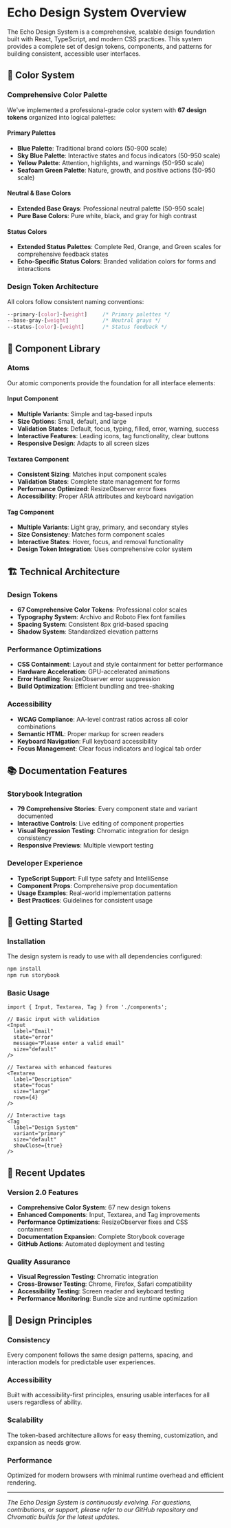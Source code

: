 
<Meta title="Design System/01. Overview" />

# Echo Design System Overview

The Echo Design System is a comprehensive, scalable design foundation built with React, TypeScript, and modern CSS practices. This system provides a complete set of design tokens, components, and patterns for building consistent, accessible user interfaces.

## 🎨 Color System

### Comprehensive Color Palette
We've implemented a professional-grade color system with **67 design tokens** organized into logical palettes:

#### Primary Palettes
- **Blue Palette**: Traditional brand colors (50-900 scale)
- **Sky Blue Palette**: Interactive states and focus indicators (50-950 scale)
- **Yellow Palette**: Attention, highlights, and warnings (50-950 scale)
- **Seafoam Green Palette**: Nature, growth, and positive actions (50-950 scale)

#### Neutral & Base Colors
- **Extended Base Grays**: Professional neutral palette (50-950 scale)
- **Pure Base Colors**: Pure white, black, and gray for high contrast

#### Status Colors
- **Extended Status Palettes**: Complete Red, Orange, and Green scales for comprehensive feedback states
- **Echo-Specific Status Colors**: Branded validation colors for forms and interactions

### Design Token Architecture
All colors follow consistent naming conventions:
```css
--primary-[color]-[weight]     /* Primary palettes */
--base-gray-[weight]           /* Neutral grays */
--status-[color]-[weight]      /* Status feedback */
```

## 🧩 Component Library

### Atoms
Our atomic components provide the foundation for all interface elements:

#### Input Component
- **Multiple Variants**: Simple and tag-based inputs
- **Size Options**: Small, default, and large
- **Validation States**: Default, focus, typing, filled, error, warning, success
- **Interactive Features**: Leading icons, tag functionality, clear buttons
- **Responsive Design**: Adapts to all screen sizes

#### Textarea Component
- **Consistent Sizing**: Matches input component scales
- **Validation States**: Complete state management for forms
- **Performance Optimized**: ResizeObserver error fixes
- **Accessibility**: Proper ARIA attributes and keyboard navigation

#### Tag Component
- **Multiple Variants**: Light gray, primary, and secondary styles
- **Size Consistency**: Matches form component scales
- **Interactive States**: Hover, focus, and removal functionality
- **Design Token Integration**: Uses comprehensive color system

## 🏗️ Technical Architecture

### Design Tokens
- **67 Comprehensive Color Tokens**: Professional color scales
- **Typography System**: Archivo and Roboto Flex font families
- **Spacing System**: Consistent 8px grid-based spacing
- **Shadow System**: Standardized elevation patterns

### Performance Optimizations
- **CSS Containment**: Layout and style containment for better performance
- **Hardware Acceleration**: GPU-accelerated animations
- **Error Handling**: ResizeObserver error suppression
- **Build Optimization**: Efficient bundling and tree-shaking

### Accessibility
- **WCAG Compliance**: AA-level contrast ratios across all color combinations
- **Semantic HTML**: Proper markup for screen readers
- **Keyboard Navigation**: Full keyboard accessibility
- **Focus Management**: Clear focus indicators and logical tab order

## 📚 Documentation Features

### Storybook Integration
- **79 Comprehensive Stories**: Every component state and variant documented
- **Interactive Controls**: Live editing of component properties
- **Visual Regression Testing**: Chromatic integration for design consistency
- **Responsive Previews**: Multiple viewport testing

### Developer Experience
- **TypeScript Support**: Full type safety and IntelliSense
- **Component Props**: Comprehensive prop documentation
- **Usage Examples**: Real-world implementation patterns
- **Best Practices**: Guidelines for consistent usage

## 🚀 Getting Started

### Installation
The design system is ready to use with all dependencies configured:
```bash
npm install
npm run storybook
```

### Basic Usage
```tsx
import { Input, Textarea, Tag } from './components';

// Basic input with validation
<Input 
  label="Email"
  state="error"
  message="Please enter a valid email"
  size="default"
/>

// Textarea with enhanced features
<Textarea
  label="Description"
  state="focus"
  size="large"
  rows={4}
/>

// Interactive tags
<Tag
  label="Design System"
  variant="primary"
  size="default"
  showClose={true}
/>
```

## 🔄 Recent Updates

### Version 2.0 Features
- **Comprehensive Color System**: 67 new design tokens
- **Enhanced Components**: Input, Textarea, and Tag improvements
- **Performance Optimizations**: ResizeObserver fixes and CSS containment
- **Documentation Expansion**: Complete Storybook coverage
- **GitHub Actions**: Automated deployment and testing

### Quality Assurance
- **Visual Regression Testing**: Chromatic integration
- **Cross-Browser Testing**: Chrome, Firefox, Safari compatibility
- **Accessibility Testing**: Screen reader and keyboard testing
- **Performance Monitoring**: Bundle size and runtime optimization

## 🎯 Design Principles

### Consistency
Every component follows the same design patterns, spacing, and interaction models for predictable user experiences.

### Accessibility
Built with accessibility-first principles, ensuring usable interfaces for all users regardless of ability.

### Scalability
The token-based architecture allows for easy theming, customization, and expansion as needs grow.

### Performance
Optimized for modern browsers with minimal runtime overhead and efficient rendering.

---

*The Echo Design System is continuously evolving. For questions, contributions, or support, please refer to our GitHub repository and Chromatic builds for the latest updates.*
